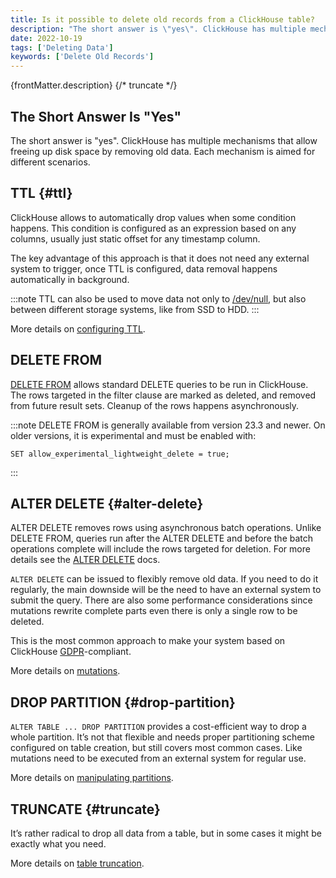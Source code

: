 ```yaml
---
title: Is it possible to delete old records from a ClickHouse table?
description: "The short answer is \"yes\". ClickHouse has multiple mechanisms that allow freeing up disk space by removing old data. Each mechanism is aimed for different scenarios."
date: 2022-10-19
tags: ['Deleting Data']
keywords: ['Delete Old Records']
---
```


{frontMatter.description}
{/* truncate */}

## The Short Answer Is "Yes"

The short answer is "yes". ClickHouse has multiple mechanisms that allow freeing up disk space by removing old data. Each mechanism is aimed for different scenarios.

## TTL {#ttl}

ClickHouse allows to automatically drop values when some condition happens. This condition is configured as an expression based on any columns, usually just static offset for any timestamp column.

The key advantage of this approach is that it does not need any external system to trigger, once TTL is configured, data removal happens automatically in background.

:::note
TTL can also be used to move data not only to [/dev/null](https://en.wikipedia.org/wiki/Null_device), but also between different storage systems, like from SSD to HDD.
:::

More details on [configuring TTL](https://clickhouse.com/docs/en/engines/table-engines/mergetree-family/mergetree#table_engine-mergetree-ttl).

## DELETE FROM
[DELETE FROM](https://clickhouse.com/docs/en/sql-reference/statements/delete) allows standard DELETE queries to be run in ClickHouse. The rows targeted in the filter clause are marked as deleted, and removed from future result sets.  Cleanup of the rows happens asynchronously.

:::note
DELETE FROM is generally available from version 23.3 and newer. On older versions, it is experimental and must be enabled with:
```
SET allow_experimental_lightweight_delete = true;
```
:::

## ALTER DELETE {#alter-delete}

ALTER DELETE removes rows using asynchronous batch operations. Unlike DELETE FROM, queries run after the ALTER DELETE and before the batch operations complete will include the rows targeted for deletion.  For more details see the [ALTER DELETE](https://clickhouse.com/docs/en/sql-reference/statements/alter/delete) docs.

`ALTER DELETE` can be issued to flexibly remove old data. If you need to do it regularly, the main downside will be the need to have an external system to submit the query. There are also some performance considerations since mutations rewrite complete parts even there is only a single row to be deleted.

This is the most common approach to make your system based on ClickHouse [GDPR](https://gdpr-info.eu)-compliant.

More details on [mutations](https://clickhouse.com/docs/en/sql-reference/statements/alter/#alter-mutations).

## DROP PARTITION {#drop-partition}

`ALTER TABLE ... DROP PARTITION` provides a cost-efficient way to drop a whole partition. It’s not that flexible and needs proper partitioning scheme configured on table creation, but still covers most common cases. Like mutations need to be executed from an external system for regular use.

More details on [manipulating partitions](https://clickhouse.com/docs/en/sql-reference/statements/alter/partition/#alter_drop-partition).

## TRUNCATE {#truncate}

It’s rather radical to drop all data from a table, but in some cases it might be exactly what you need.

More details on [table truncation](https://clickhouse.com/docs/en/sql-reference/statements/truncate).
